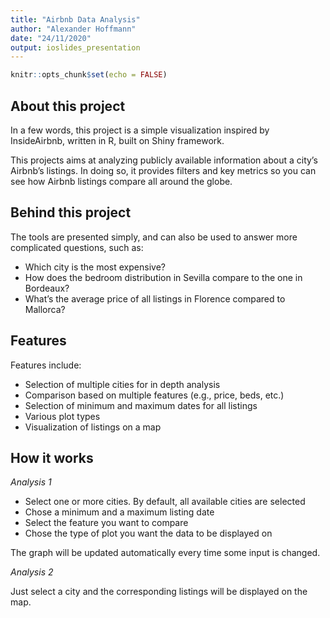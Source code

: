 ```yaml
---
title: "Airbnb Data Analysis"
author: "Alexander Hoffmann"
date: "24/11/2020"
output: ioslides_presentation
---
```


```r
knitr::opts_chunk$set(echo = FALSE)
```

## About this project

In a few words, this project is a simple visualization inspired by InsideAirbnb, written in R, built on Shiny framework.

This projects aims at analyzing publicly available information about a city's Airbnb's listings. In doing so, it provides filters and key metrics so you can see how Airbnb listings compare all around the globe.

## Behind this project

The tools are presented simply, and can also be used to answer more complicated questions, such as:

- Which city is the most expensive?
- How does the bedroom distribution in Sevilla compare to the one in Bordeaux?
- What's the average price of all listings in Florence compared to Mallorca?

## Features

Features include:

- Selection of multiple cities for in depth analysis
- Comparison based on multiple features (e.g., price, beds, etc.)
- Selection of minimum and maximum dates for all listings
- Various plot types
- Visualization of listings on a map

## How it works

*Analysis 1*

- Select one or more cities. By default, all available cities are selected
- Chose a minimum and a maximum listing date
- Select the feature you want to compare
- Chose the type of plot you want the data to be displayed on

The graph will be updated automatically every time some input is changed.

*Analysis 2*

Just select a city and the corresponding listings will be displayed on the map.

